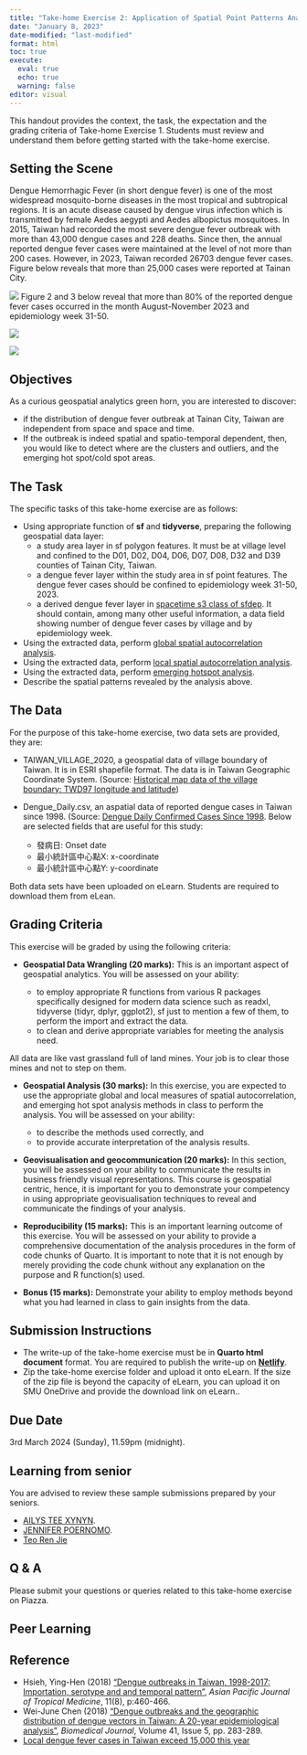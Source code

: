 ```yaml
---
title: "Take-home Exercise 2: Application of Spatial Point Patterns Analysis to discover the geographical distribution of Grab hailing services in Singapore"
date: "January 8, 2023"
date-modified: "last-modified"
format: html
toc: true
execute: 
  eval: true
  echo: true
  warning: false
editor: visual
---
```


::: callout-important
This handout provides the context, the task, the expectation and the grading criteria of Take-home Exercise 1. Students must review and understand them before getting started with the take-home exercise.
:::

## Setting the Scene

Dengue Hemorrhagic Fever (in short dengue fever) is one of the most widespread mosquito-borne
diseases in the most tropical and subtropical regions.  It is an acute disease caused by dengue virus infection which is transmitted by female Aedes aegypti and Aedes albopictus mosquitoes.  In 2015, Taiwan had recorded the most severe dengue fever outbreak with more than 43,000 dengue cases and 228 deaths.  Since then, the annual reported dengue fever cases were maintained at the level of not more than 200 cases.  However, in 2023, Taiwan recorded 26703 dengue fever cases.  Figure below reveals that more than 25,000 cases were reported at Tainan City.  

![](img/df1.jpg)
Figure 2 and 3 below reveal that more than 80% of the reported dengue fever cases occurred in the month August-November 2023 and epidemiology week 31-50.  

![](img/df2.jpg)

![](img/df3.jpg)

## Objectives

As a curious geospatial analytics green horn, you are interested to discover:

-   if the distribution of dengue fever outbreak at Tainan City, Taiwan are independent from space and space and time.  
-   If the outbreak is indeed spatial and spatio-temporal dependent, then, you would like to detect where are the clusters and outliers, and the emerging hot spot/cold spot areas. 

## The Task

The specific tasks of this take-home exercise are as follows:

-   Using appropriate function of **sf** and **tidyverse**, preparing the following geospatial data layer:
    -   a study area layer in sf polygon features.  It must be at village level and confined to the D01, D02, D04, D06, D07, D08, D32 and D39 counties of Tainan City, Taiwan.   
    -   a dengue fever layer within the study area in sf point features.  The dengue fever cases should be confined to epidemiology week 31-50, 2023.
    -   a derived dengue fever layer in [spacetime s3 class of sfdep](https://sfdep.josiahparry.com/articles/spacetime-s3).  It should contain, among many other useful information, a data field showing number of dengue fever cases by village and by epidemiology week.
-   Using the extracted data, perform [global spatial autocorrelation analysis](https://r4gdsa.netlify.app/chap09.html).
-   Using the extracted data, perform [local spatial autocorrelation analysis](https://r4gdsa.netlify.app/chap10.html).
-   Using the extracted data, perform [emerging hotspot analysis]().
-   Describe the spatial patterns revealed by the analysis above.

## The Data

For the purpose of this take-home exercise, two data sets are provided, they are:

-   TAIWAN_VILLAGE_2020, a geospatial data of village boundary of Taiwan.  It is in ESRI shapefile format.  The data is in Taiwan Geographic Coordinate System.  (Source: [Historical map data of the village boundary: TWD97 longitude and latitude](https://data.gov.tw/en/datasets/130549))
-   Dengue_Daily.csv, an aspatial data of reported dengue cases in Taiwan since 1998. (Source: [Dengue Daily Confirmed Cases Since 1998 ](https://data.cdc.gov.tw/en/dataset/dengue-daily-determined-cases-1998).  Below are selected fields that are useful for this study:  

    -   發病日: Onset date
    -   最小統計區中心點X: x-coordinate
    -   最小統計區中心點Y: y-coordinate

Both data sets have been uploaded on eLearn.  Students are required to download them from eLean.

## Grading Criteria

This exercise will be graded by using the following criteria:

-   **Geospatial Data Wrangling (20 marks):** This is an important aspect of geospatial analytics. You will be assessed on your ability:

    -   to employ appropriate R functions from various R packages specifically designed for modern data science such as readxl, tidyverse (tidyr, dplyr, ggplot2), sf just to mention a few of them, to perform the import and extract the data. 
    -   to clean and derive appropriate variables for meeting the analysis need. 

::: callout-warning
All data are like vast grassland full of land mines. Your job is to clear those mines and not to step on them.
:::

-   **Geospatial Analysis (30 marks):** In this exercise, you are expected to use the appropriate global and local measures of spatial autocorrelation, and emerging hot spot analysis methods in class to perform the analysis. You will be assessed on your ability:

    -   to describe the methods used correctly, and 
    -   to provide accurate interpretation of the analysis results.

-   **Geovisualisation and geocommunication (20 marks):** In this section, you will be assessed on your ability to communicate the results in business friendly visual representations. This course is geospatial centric, hence, it is important for you to demonstrate your competency in using appropriate geovisualisation techniques to reveal and communicate the findings of your analysis.

-   **Reproducibility (15 marks):** This is an important learning outcome of this exercise. You will be assessed on your ability to provide a comprehensive documentation of the analysis procedures in the form of code chunks of Quarto. It is important to note that it is not enough by merely providing the code chunk without any explanation on the purpose and R function(s) used.

-   **Bonus (15 marks):** Demonstrate your ability to employ methods beyond what you had learned in class to gain insights from the data.

## Submission Instructions

-   The write-up of the take-home exercise must be in **Quarto html document** format. You are required to publish the write-up on [**Netlify**](https://www.netlify.com/).
-   Zip the take-home exercise folder and upload it onto eLearn. If the size of the zip file is beyond the capacity of eLearn, you can upload it on SMU OneDrive and provide the download link on eLearn..

## Due Date

3rd March 2024 (Sunday), 11.59pm (midnight).

## Learning from senior

You are advised to review these sample submissions prepared by your seniors.

-   [AILYS TEE XYNYN](https://is415-ailystee.netlify.app/take-home_ex/take-home_ex02/take-home_ex02).
-   [JENNIFER POERNOMO](https://jenpoer-is415-gaa-exercises.netlify.app/take-home-exercises/exe-02/the2).
-   [Teo Ren Jie](https://renjieteo-is415.netlify.app/exercises/thex02.html)

## Q & A

Please submit your questions or queries related to this take-home exercise on Piazza.

## Peer Learning

## Reference

-   Hsieh, Ying-Hen (2018) ["Dengue outbreaks in Taiwan, 1998-2017: Importation, serotype and  and temporal pattern"](https://journals.lww.com/aptm/fulltext/2018/11080/dengue_outbreaks_in_taiwan,_1998_2017_.2.aspx), *Asian Pacific Journal of Tropical Medicine*, 11(8), p:460-466.
-   Wei-June Chen (2018) ["Dengue outbreaks and the geographic distribution of dengue vectors in Taiwan: A 20-year epidemiological analysis"](https://www.sciencedirect.com/science/article/pii/S2319417018302117?via%3Dihub), *Biomedical Journal*, Volume 41, Issue 5, pp. 283-289.
-   [Local dengue fever cases in Taiwan exceed 15,000 this year](https://focustaiwan.tw/society/202310110030)



